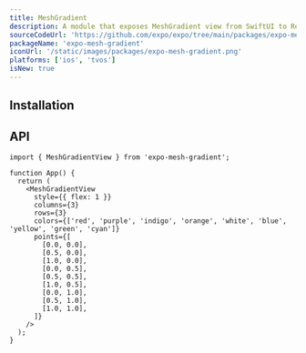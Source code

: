 ```yaml
---
title: MeshGradient
description: A module that exposes MeshGradient view from SwiftUI to React Native.
sourceCodeUrl: 'https://github.com/expo/expo/tree/main/packages/expo-mesh-gradient'
packageName: 'expo-mesh-gradient'
iconUrl: '/static/images/packages/expo-mesh-gradient.png'
platforms: ['ios', 'tvos']
isNew: true
---
```



## Installation

<APIInstallSection />

## API

```tsx
import { MeshGradientView } from 'expo-mesh-gradient';

function App() {
  return (
    <MeshGradientView
      style={{ flex: 1 }}
      columns={3}
      rows={3}
      colors={['red', 'purple', 'indigo', 'orange', 'white', 'blue', 'yellow', 'green', 'cyan']}
      points={[
        [0.0, 0.0],
        [0.5, 0.0],
        [1.0, 0.0],
        [0.0, 0.5],
        [0.5, 0.5],
        [1.0, 0.5],
        [0.0, 1.0],
        [0.5, 1.0],
        [1.0, 1.0],
      ]}
    />
  );
}
```

<APISection packageName="expo-mesh-gradient" apiName="MeshGradient" />
